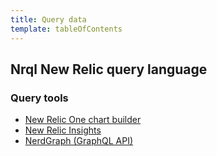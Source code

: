 ```yaml
---
title: Query data
template: tableOfContents
---
```


## Nrql New Relic query language

### Query tools

* [New Relic One chart builder](/docs/query-data/nrql-new-relic-query-language/query-tools/chart-builder-create-query-visualizations)
* [New Relic Insights](/docs/query-data/nrql-new-relic-query-language/query-tools/insights-query-gather-visualize-data)
* [NerdGraph (GraphQL API)](/docs/query-data/nrql-new-relic-query-language/query-tools/nrql-api-queries)
